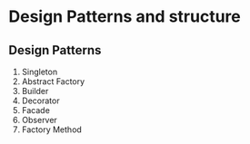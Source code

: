 # Design Patterns and structure

## Design Patterns
1. Singleton
2. Abstract Factory
3. Builder 
4. Decorator
5. Facade
6. Observer
7.  Factory Method

